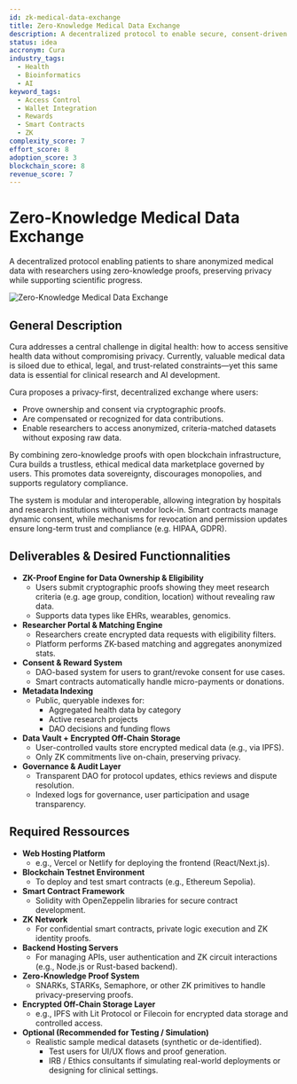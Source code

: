 ```yaml
---
id: zk-medical-data-exchange
title: Zero-Knowledge Medical Data Exchange
description: A decentralized protocol to enable secure, consent-driven sharing of anonymized medical data using zero-knowledge proofs.
status: idea
accronym: Cura
industry_tags:
  - Health
  - Bioinformatics
  - AI
keyword_tags:
  - Access Control
  - Wallet Integration
  - Rewards
  - Smart Contracts
  - ZK
complexity_score: 7
effort_score: 8
adoption_score: 3
blockchain_score: 8
revenue_score: 7
---
```


# Zero-Knowledge Medical Data Exchange

A decentralized protocol enabling patients to share anonymized medical data with researchers using zero-knowledge proofs, preserving privacy while supporting scientific progress.

![Zero-Knowledge Medical Data Exchange](/images/project/zk-medical-data-exchange.jpg)

## General Description

Cura addresses a central challenge in digital health: how to access sensitive health data without compromising privacy. Currently, valuable medical data is siloed due to ethical, legal, and trust-related constraints—yet this same data is essential for clinical research and AI development.

Cura proposes a privacy-first, decentralized exchange where users:
- Prove ownership and consent via cryptographic proofs.
- Are compensated or recognized for data contributions.
- Enable researchers to access anonymized, criteria-matched datasets without exposing raw data.

By combining zero-knowledge proofs with open blockchain infrastructure, Cura builds a trustless, ethical medical data marketplace governed by users. This promotes data sovereignty, discourages monopolies, and supports regulatory compliance.

The system is modular and interoperable, allowing integration by hospitals and research institutions without vendor lock-in. Smart contracts manage dynamic consent, while mechanisms for revocation and permission updates ensure long-term trust and compliance (e.g. HIPAA, GDPR).

## Deliverables & Desired Functionnalities

- **ZK-Proof Engine for Data Ownership & Eligibility**
   - Users submit cryptographic proofs showing they meet research criteria (e.g. age group, condition, location) without revealing raw data.
   - Supports data types like EHRs, wearables, genomics.
- **Researcher Portal & Matching Engine**
   - Researchers create encrypted data requests with eligibility filters.
   - Platform performs ZK-based matching and aggregates anonymized stats.
- **Consent & Reward System**
   - DAO-based system for users to grant/revoke consent for use cases.
   - Smart contracts automatically handle micro-payments or donations.
- **Metadata Indexing**
   - Public, queryable indexes for:
      - Aggregated health data by category
      - Active research projects
      - DAO decisions and funding flows
- **Data Vault + Encrypted Off-Chain Storage**
   - User-controlled vaults store encrypted medical data (e.g., via IPFS).
   - Only ZK commitments live on-chain, preserving privacy.
- **Governance & Audit Layer**
   - Transparent DAO for protocol updates, ethics reviews and dispute resolution.
   - Indexed logs for governance, user participation and usage transparency.

## Required Ressources

- **Web Hosting Platform**
   - e.g., Vercel or Netlify for deploying the frontend (React/Next.js).
- **Blockchain Testnet Environment**
   - To deploy and test smart contracts (e.g., Ethereum Sepolia).
- **Smart Contract Framework**
   - Solidity with OpenZeppelin libraries for secure contract development.
- **ZK Network**
   - For confidential smart contracts, private logic execution and ZK identity proofs.
- **Backend Hosting Servers**
   - For managing APIs, user authentication and ZK circuit interactions (e.g., Node.js or Rust-based backend).
- **Zero-Knowledge Proof System**
   - SNARKs, STARKs, Semaphore, or other ZK primitives to handle privacy-preserving proofs.
- **Encrypted Off-Chain Storage Layer**
   - e.g., IPFS with Lit Protocol or Filecoin for encrypted data storage and controlled access.
- **Optional (Recommended for Testing / Simulation)**
   - Realistic sample medical datasets (synthetic or de-identified).
      - Test users for UI/UX flows and proof generation.
      - IRB / Ethics consultants if simulating real-world deployments or designing for clinical settings.